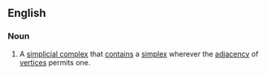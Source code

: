 ==English==
===Noun===
{{en-noun|es}}
#{{topology}} A [[simplicial complex]] that [[contain]]s a [[simplex]] wherever the [[adjacency]] of [[vertices]] permits one.